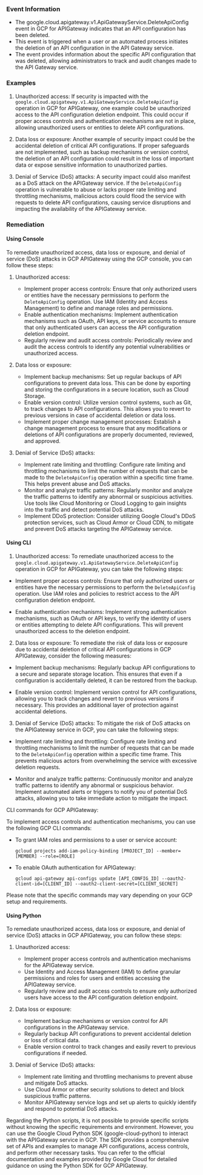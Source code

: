 
### Event Information

- The google.cloud.apigateway.v1.ApiGatewayService.DeleteApiConfig event in GCP for APIGateway indicates that an API configuration has been deleted.
- This event is triggered when a user or an automated process initiates the deletion of an API configuration in the API Gateway service.
- The event provides information about the specific API configuration that was deleted, allowing administrators to track and audit changes made to the API Gateway service.


### Examples

1. Unauthorized access: If security is impacted with the `google.cloud.apigateway.v1.ApiGatewayService.DeleteApiConfig` operation in GCP for APIGateway, one example could be unauthorized access to the API configuration deletion endpoint. This could occur if proper access controls and authentication mechanisms are not in place, allowing unauthorized users or entities to delete API configurations.

2. Data loss or exposure: Another example of security impact could be the accidental deletion of critical API configurations. If proper safeguards are not implemented, such as backup mechanisms or version control, the deletion of an API configuration could result in the loss of important data or expose sensitive information to unauthorized parties.

3. Denial of Service (DoS) attacks: A security impact could also manifest as a DoS attack on the APIGateway service. If the `DeleteApiConfig` operation is vulnerable to abuse or lacks proper rate limiting and throttling mechanisms, malicious actors could flood the service with requests to delete API configurations, causing service disruptions and impacting the availability of the APIGateway service.

### Remediation

#### Using Console

To remediate unauthorized access, data loss or exposure, and denial of service (DoS) attacks in GCP APIGateway using the GCP console, you can follow these steps:

1. Unauthorized access:
   - Implement proper access controls: Ensure that only authorized users or entities have the necessary permissions to perform the `DeleteApiConfig` operation. Use IAM (Identity and Access Management) to define and manage roles and permissions.
   - Enable authentication mechanisms: Implement authentication mechanisms such as OAuth, API keys, or service accounts to ensure that only authenticated users can access the API configuration deletion endpoint.
   - Regularly review and audit access controls: Periodically review and audit the access controls to identify any potential vulnerabilities or unauthorized access.

2. Data loss or exposure:
   - Implement backup mechanisms: Set up regular backups of API configurations to prevent data loss. This can be done by exporting and storing the configurations in a secure location, such as Cloud Storage.
   - Enable version control: Utilize version control systems, such as Git, to track changes to API configurations. This allows you to revert to previous versions in case of accidental deletion or data loss.
   - Implement proper change management processes: Establish a change management process to ensure that any modifications or deletions of API configurations are properly documented, reviewed, and approved.

3. Denial of Service (DoS) attacks:
   - Implement rate limiting and throttling: Configure rate limiting and throttling mechanisms to limit the number of requests that can be made to the `DeleteApiConfig` operation within a specific time frame. This helps prevent abuse and DoS attacks.
   - Monitor and analyze traffic patterns: Regularly monitor and analyze the traffic patterns to identify any abnormal or suspicious activities. Use tools like Cloud Monitoring or Cloud Logging to gain insights into the traffic and detect potential DoS attacks.
   - Implement DDoS protection: Consider utilizing Google Cloud's DDoS protection services, such as Cloud Armor or Cloud CDN, to mitigate and prevent DoS attacks targeting the APIGateway service.

#### Using CLI

1. Unauthorized access: To remediate unauthorized access to the `google.cloud.apigateway.v1.ApiGatewayService.DeleteApiConfig` operation in GCP for APIGateway, you can take the following steps:

- Implement proper access controls: Ensure that only authorized users or entities have the necessary permissions to perform the `DeleteApiConfig` operation. Use IAM roles and policies to restrict access to the API configuration deletion endpoint.

- Enable authentication mechanisms: Implement strong authentication mechanisms, such as OAuth or API keys, to verify the identity of users or entities attempting to delete API configurations. This will prevent unauthorized access to the deletion endpoint.

2. Data loss or exposure: To remediate the risk of data loss or exposure due to accidental deletion of critical API configurations in GCP APIGateway, consider the following measures:

- Implement backup mechanisms: Regularly backup API configurations to a secure and separate storage location. This ensures that even if a configuration is accidentally deleted, it can be restored from the backup.

- Enable version control: Implement version control for API configurations, allowing you to track changes and revert to previous versions if necessary. This provides an additional layer of protection against accidental deletions.

3. Denial of Service (DoS) attacks: To mitigate the risk of DoS attacks on the APIGateway service in GCP, you can take the following steps:

- Implement rate limiting and throttling: Configure rate limiting and throttling mechanisms to limit the number of requests that can be made to the `DeleteApiConfig` operation within a specific time frame. This prevents malicious actors from overwhelming the service with excessive deletion requests.

- Monitor and analyze traffic patterns: Continuously monitor and analyze traffic patterns to identify any abnormal or suspicious behavior. Implement automated alerts or triggers to notify you of potential DoS attacks, allowing you to take immediate action to mitigate the impact.

CLI commands for GCP APIGateway:

To implement access controls and authentication mechanisms, you can use the following GCP CLI commands:

- To grant IAM roles and permissions to a user or service account:
  ```
  gcloud projects add-iam-policy-binding [PROJECT_ID] --member=[MEMBER] --role=[ROLE]
  ```

- To enable OAuth authentication for APIGateway:
  ```
  gcloud api-gateway api-configs update [API_CONFIG_ID] --oauth2-client-id=[CLIENT_ID] --oauth2-client-secret=[CLIENT_SECRET]
  ```

Please note that the specific commands may vary depending on your GCP setup and requirements.

#### Using Python

To remediate unauthorized access, data loss or exposure, and denial of service (DoS) attacks in GCP APIGateway, you can follow these steps:

1. Unauthorized access:
   - Implement proper access controls and authentication mechanisms for the APIGateway service.
   - Use Identity and Access Management (IAM) to define granular permissions and roles for users and entities accessing the APIGateway service.
   - Regularly review and audit access controls to ensure only authorized users have access to the API configuration deletion endpoint.

2. Data loss or exposure:
   - Implement backup mechanisms or version control for API configurations in the APIGateway service.
   - Regularly backup API configurations to prevent accidental deletion or loss of critical data.
   - Enable version control to track changes and easily revert to previous configurations if needed.

3. Denial of Service (DoS) attacks:
   - Implement rate limiting and throttling mechanisms to prevent abuse and mitigate DoS attacks.
   - Use Cloud Armor or other security solutions to detect and block suspicious traffic patterns.
   - Monitor APIGateway service logs and set up alerts to quickly identify and respond to potential DoS attacks.

Regarding the Python scripts, it is not possible to provide specific scripts without knowing the specific requirements and environment. However, you can use the Google Cloud Python SDK (google-cloud-python) to interact with the APIGateway service in GCP. The SDK provides a comprehensive set of APIs and examples to manage API configurations, access controls, and perform other necessary tasks. You can refer to the official documentation and examples provided by Google Cloud for detailed guidance on using the Python SDK for GCP APIGateway.

